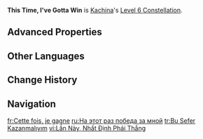 {{Constellation Infobox
|image         = Constellation This Time, I've Gotta Win.png
|character     = Kachina
|level         = 6
|description   = When your active character's shield is replaced or destroyed for any reason, Kachina will deal 200% of her DEF as {{Color|AoE Geo DMG}}. This effect can be triggered once every 5s.
|scale_att1    = DEF
|scale_att2    = 
|utility1      = 
|utility2      = 
}}
'''This Time, I've Gotta Win''' is [[Kachina]]'s [[Level 6 Constellation]].
<!--
==Gameplay Notes==
-->
==Advanced Properties==
{{Advanced Properties
|title   = Geo DMG
|gu      = 1U
|icdtag  = none
|poise   = 100
|impulse = Air, 20, 600
|blunt   = 1
}}
<!--
==Preview==
{Preview
|file = This Time, I've Gotta Win Preview
}
-->
==Other Languages==
{{Other Languages
|en       = This Time, I've Gotta Win
|zhs      = 这一次，我一定要赢
|zhs_rm   = Zhè Yīcì, Wǒ Yīdìng Yào Yíng
|zht      = 這一次，我一定要贏
|zht_rm   = Zhè Yīcì, Wǒ Yīdìng Yào Yíng
|zh_tl    = This Time, I Have to Win
|ja       = 今度こそ、 絶対勝ってみせる！
|ja_rm    = Kondo koso, Zettai Katte Miseru!
|ja_tl    = This Time, I Have to Win!
|ko       = 이번엔 꼭 이길 거야
|ko_rm    = 
|ko_tl    = 
|es       = Esta vez, tengo que ganar
|es_tl    = This Time, I Have to Win
|fr       = Cette fois, je gagne
|fr_tl    = This Time, I Win
|ru       = На этот раз победа за мной
|ru_tl    = This Time, Victory is Mine
|th       = This Time, I've Gotta Win
|vi       = Lần Này, Nhất Định Phải Thắng
|vi_tl    = 
|de       = Diesmal muss ich gewinnen
|de_tl    = This Time I Have to Win
|id       = This Time, I've Gotta Win
|pt       = Desta Vez, Eu Vou Vencer
|pt_tl    = 
|tr       = Bu Sefer Kazanmalıyım
|tr_tl    = 
|it       = Stavolta devo vincere
|it_tl    = 
}}

==Change History==
{{Change History|5.0}}

==Navigation==
{{Talent Navbox|Kachina}}

[[fr:Cette fois, je gagne]]
[[ru:На этот раз победа за мной]]
[[tr:Bu Sefer Kazanmalıyım]]
[[vi:Lần Này, Nhất Định Phải Thắng]]
